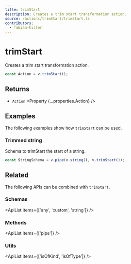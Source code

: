 ```yaml
---
title: trimStart
description: Creates a trim start transformation action.
source: /actions/trimStart/trimStart.ts
contributors:
  - fabian-hiller
---
```



# trimStart

Creates a trim start transformation action.

```ts
const Action = v.trimStart();
```

## Returns

- `Action` <Property {...properties.Action} />

## Examples

The following examples show how `trimStart` can be used.

### Trimmed string

Schema to trimStart the start of a string.

```ts
const StringSchema = v.pipe(v.string(), v.trimStart());
```

## Related

The following APIs can be combined with `trimStart`.

### Schemas

<ApiList items={['any', 'custom', 'string']} />

### Methods

<ApiList items={['pipe']} />

### Utils

<ApiList items={['isOfKind', 'isOfType']} />
